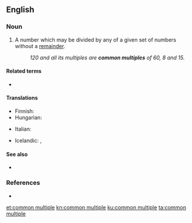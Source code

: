 ==English==

===Noun===
{{en-noun}}

# {{lb|en|mathematics}} A number which may be divided by any of a given set of numbers without a [[remainder]].
#: ''120 and all its multiples are '''common multiples''' of 60, 8 and 15.''

====Related terms====
* {{l|en|least common multiple}}

====Translations====
{{trans-top|in math}}
* Finnish: {{t|fi|yhteinen jaettava}}
* Hungarian: {{t|hu|közös többszörös}}
{{trans-mid}}
* Italian: {{t|it|multiplo comune|m}}
{{trans-bottom}}

{{checktrans-top}}
* Icelandic: {{t-check|is|samfeldi|n}}, {{t-check|is|sameiginlegt margfeldi|n}}
{{trans-bottom}}

====See also====
* {{l|en|common divisor}}

===References===
* {{R:American Heritage 2000}}

[[et:common multiple]]
[[kn:common multiple]]
[[ku:common multiple]]
[[ta:common multiple]]